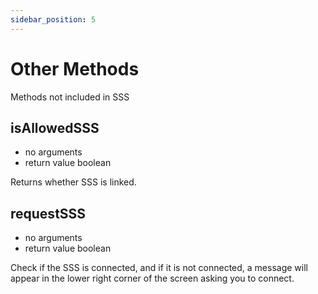 ```yaml
---
sidebar_position: 5
---
```


# Other Methods

Methods not included in SSS

## isAllowedSSS

- no arguments
- return value boolean

Returns whether SSS is linked.

## requestSSS

- no arguments
- return value boolean

Check if the SSS is connected, and if it is not connected, a message will appear in the lower right corner of the screen asking you to connect.
